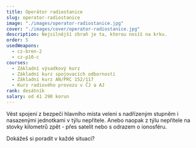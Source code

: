 ```yaml
---
title: Operátor radiostanice
slug: operator-radiostanice
image: "./images/operator-radiostanice.jpg"
cover: "./images/cover/operator-radiostanice.jpg"
description: Nejsilnější zbraň je ta, kterou nosíš na krku.
order: 5
usedWeapons:
  - cz-bren-2
  - cz-p10-c
courses:
  - Základní výsadkový kurz
  - Základní kurz spojovacích odborností
  - Základní kurz AN/PRC 152/117
  - Kurz radiového provozu v ČJ a AJ
rank: desátník
salary: od 41 290 korun
---
```


Vést spojení z bezpečí hlavního místa velení s nadřízeným stupněm i nasazenými jednotkami v týlu nepřítele. Anebo naopak z týlu nepřítele na stovky kilometrů zpět - přes satelit nebo s odrazem o ionosféru.

Dokážeš si poradit v každé situaci?
